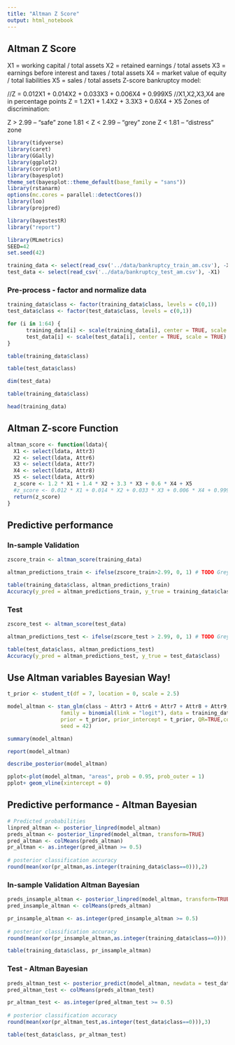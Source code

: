 ```yaml
---
title: "Altman Z Score"
output: html_notebook
---
```


## Altman Z Score
X1 = working capital / total assets
X2 = retained earnings / total assets
X3 = earnings before interest and taxes / total assets
X4 = market value of equity / total liabilities
X5 = sales / total assets
Z-score bankruptcy model:

//Z = 0.012X1 + 0.014X2 + 0.033X3 + 0.006X4 + 0.999X5
//X1,X2,X3,X4 are in percentage points
Z = 1.2X1 + 1.4X2 + 3.3X3 + 0.6X4 + X5
Zones of discrimination:

Z > 2.99 – "safe" zone
1.81 < Z < 2.99 – "grey" zone
Z < 1.81 – "distress" zone




```r
library(tidyverse)
library(caret)
library(GGally)
library(ggplot2)
library(corrplot)
library(bayesplot)
theme_set(bayesplot::theme_default(base_family = "sans"))
library(rstanarm)
options(mc.cores = parallel::detectCores())
library(loo)
library(projpred)

library(bayestestR)
library("report")

library(MLmetrics)
SEED=42
set.seed(42)
```


```r
training_data <- select(read_csv('../data/bankruptcy_train_am.csv'), -X1)
test_data <- select(read_csv('../data/bankruptcy_test_am.csv'), -X1)
```


### Pre-process - factor and normalize data

```r
training_data$class <- factor(training_data$class, levels = c(0,1))
test_data$class <- factor(test_data$class, levels = c(0,1))
```

```r
for (i in 1:64) {
      training_data[i] <- scale(training_data[i], center = TRUE, scale = TRUE)
      test_data[i] <- scale(test_data[i], center = TRUE, scale = TRUE)
}
```


```r
table(training_data$class)
```

```r
table(test_data$class)
```


```r
dim(test_data)
```


```r
table(training_data$class)
```

```r
head(training_data)
```


## Altman Z-score Function

```r
altman_score <- function(ldata){
  X1 <- select(ldata, Attr3)
  X2 <- select(ldata, Attr6)
  X3 <- select(ldata, Attr7)
  X4 <- select(ldata, Attr8)
  X5 <- select(ldata, Attr9)
  z_score <- 1.2 * X1 + 1.4 * X2 + 3.3 * X3 + 0.6 * X4 + X5
  #z_score <- 0.012 * X1 + 0.014 * X2 + 0.033 * X3 + 0.006 * X4 + 0.999 * X5
  return(z_score)
}
```

## Predictive performance

### In-sample Validation

```r
zscore_train <- altman_score(training_data)

altman_predictions_train <- ifelse(zscore_train>2.99, 0, 1) # TODO Grey Zone

table(training_data$class, altman_predictions_train)
Accuracy(y_pred = altman_predictions_train, y_true = training_data$class)
```


### Test 

```r
zscore_test <- altman_score(test_data)

altman_predictions_test <- ifelse(zscore_test > 2.99, 0, 1) # TODO Grey Zone

table(test_data$class, altman_predictions_test)
Accuracy(y_pred = altman_predictions_test, y_true = test_data$class)

```


## Use Altman variables Bayesian Way!

```r
t_prior <- student_t(df = 7, location = 0, scale = 2.5)

model_altman <- stan_glm(class ~ Attr3 + Attr6 + Attr7 + Attr8 + Attr9,
                 family = binomial(link = "logit"), data = training_data,
                 prior = t_prior, prior_intercept = t_prior, QR=TRUE,cores=4,
                 seed = 42)
```
```r
summary(model_altman)
```


```r
report(model_altman)
```


```r
describe_posterior(model_altman)
```
```r
pplot<-plot(model_altman, "areas", prob = 0.95, prob_outer = 1)
pplot+ geom_vline(xintercept = 0)
```
## Predictive performance - Altman Bayesian

```r
# Predicted probabilities
linpred_altman <- posterior_linpred(model_altman)
preds_altman <- posterior_linpred(model_altman, transform=TRUE)
pred_altman <- colMeans(preds_altman)
pr_altman <- as.integer(pred_altman >= 0.5)
   
# posterior classification accuracy
round(mean(xor(pr_altman,as.integer(training_data$class==0))),2)
```
### In-sample Validation Altman Bayesian

```r
preds_insample_altman <- posterior_linpred(model_altman, transform=TRUE)
pred_insample_altman <- colMeans(preds_altman)
```

```r
pr_insample_altman <- as.integer(pred_insample_altman >= 0.5)
   
# posterior classification accuracy
round(mean(xor(pr_insample_altman,as.integer(training_data$class==0))),2)

table(training_data$class, pr_insample_altman)
```

### Test - Altman Bayesian
```r
preds_altman_test <- posterior_predict(model_altman, newdata = test_data)
pred_altman_test <- colMeans(preds_altman_test)
```


```r
pr_altman_test <- as.integer(pred_altman_test >= 0.5)
   
# posterior classification accuracy
round(mean(xor(pr_altman_test,as.integer(test_data$class==0))),3)

table(test_data$class, pr_altman_test)
```

```r
```


```r
```

